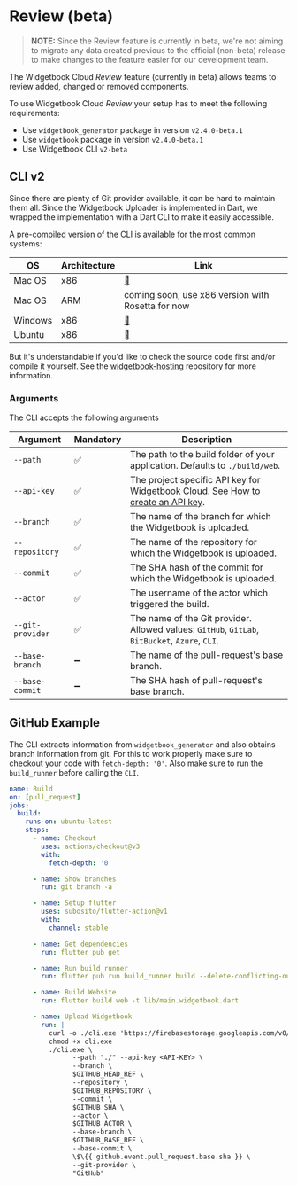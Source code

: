 # Review (beta)

> **NOTE:** Since the Review feature is currently in beta, we're not aiming to migrate any data created previous to the official (non-beta) release to make changes to the feature easier for our development team.

The Widgetbook Cloud _Review_ feature (currently in beta) allows teams to review added, changed or removed components.

To use Widgetbook Cloud _Review_ your setup has to meet the following requirements:
- Use `widgetbook_generator` package in version `v2.4.0-beta.1`
- Use `widgetbook` package in version `v2.4.0-beta.1`
- Use Widgetbook CLI `v2-beta`

## CLI v2

Since there are plenty of Git provider available, it can be hard to maintain them all.
Since the Widgetbook Uploader is implemented in Dart, we wrapped the implementation with a Dart CLI to make it easily accessible.

A pre-compiled version of the CLI is available for the most common systems:

| OS      | Architecture | Link |
| ------- | ------------ | ---- |
| Mac OS  | x86          | [🔗](https://firebasestorage.googleapis.com/v0/b/widgetbook-cloud.appspot.com/o/tools%2Fcli-v2-beta-production-macos-x86.exe?alt=media) |
| Mac OS  | ARM          | coming soon, use x86 version with Rosetta for now |
| Windows | x86          | [🔗](https://firebasestorage.googleapis.com/v0/b/widgetbook-cloud.appspot.com/o/tools%2Fcli-v2-beta-production-windows-x86.exe?alt=media) |
| Ubuntu  | x86          | [🔗](https://firebasestorage.googleapis.com/v0/b/widgetbook-cloud.appspot.com/o/tools%2Fcli-v2-beta-production-ubuntu-x86.exe?alt=media) |

But it's understandable if you'd like to check the source code first and/or compile it yourself. 
See the [widgetbook-hosting](https://github.com/widgetbook/widgetbook-hosting) repository for more information.

### Arguments

The CLI accepts the following arguments

| Argument         | Mandatory | Description |
| ---------------- | --------- | ----------- |
| `--path`         | ✅        | The path to the build folder of your application. Defaults to `./build/web`.|
| `--api-key`      | ✅        | The project specific API key for Widgetbook Cloud. See [How to create an API key](/widgetbook-cloud/hosting#how-to-create-an-api-key).|
| `--branch`       | ✅        | The name of the branch for which the Widgetbook is uploaded.|
| `--repository`   | ✅        | The name of the repository for which the Widgetbook is uploaded.|
| `--commit`       | ✅        | The SHA hash of the commit for which the Widgetbook is uploaded.|
| `--actor`        | ✅        | The username of the actor which triggered the build.|
| `--git-provider` | ✅        | The name of the Git provider. Allowed values: `GitHub`, `GitLab`, `BitBucket`, `Azure`, `CLI`.
| `--base-branch`  | ➖        | The name of the pull-request's base branch. |
| `--base-commit`  | ➖        | The SHA hash of pull-request's base branch. |

## GitHub Example

The CLI extracts information from `widgetbook_generator` and also obtains branch information from git.
For this to work properly make sure to checkout your code with `fetch-depth: '0'`. 
Also make sure to run the `build_runner` before calling the `CLI`.

```yaml
name: Build 
on: [pull_request]
jobs:
  build:
    runs-on: ubuntu-latest
    steps:
      - name: Checkout
        uses: actions/checkout@v3
        with:
          fetch-depth: '0'

      - name: Show branches
        run: git branch -a

      - name: Setup flutter
        uses: subosito/flutter-action@v1
        with:
          channel: stable

      - name: Get dependencies
        run: flutter pub get

      - name: Run build runner
        run: flutter pub run build_runner build --delete-conflicting-outputs

      - name: Build Website
        run: flutter build web -t lib/main.widgetbook.dart

      - name: Upload Widgetbook
        run: |
          curl -o ./cli.exe 'https://firebasestorage.googleapis.com/v0/b/widgetbook-cloud.appspot.com/o/tools%2Fcli-v2-beta-production-ubuntu-x86.exe?alt=media'
          chmod +x cli.exe 
          ./cli.exe \
                --path "./" --api-key <API-KEY> \
                --branch \
                $GITHUB_HEAD_REF \
                --repository \
                $GITHUB_REPOSITORY \
                --commit \
                $GITHUB_SHA \
                --actor \
                $GITHUB_ACTOR \
                --base-branch \
                $GITHUB_BASE_REF \
                --base-commit \
                \$\{{ github.event.pull_request.base.sha }} \
                --git-provider \
                "GitHub"
```